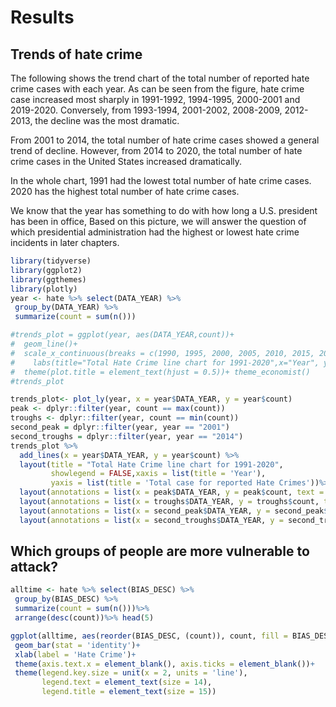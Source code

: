 # Results

## Trends of hate crime

The following shows the trend chart of the total number of reported hate crime cases with each year. As can be seen from the figure, hate crime case increased most sharply in 1991-1992, 1994-1995, 2000-2001 and 2019-2020. Conversely, from 1993-1994, 2001-2002, 2008-2009, 2012-2013, the decline was the most dramatic.

From 2001 to 2014, the total number of hate crime cases showed a general trend of decline. However, from 2014 to 2020, the total number of hate crime cases in the United States increased dramatically.

In the whole chart, 1991 had the lowest total number of hate crime cases. 2020 has the highest total number of hate crime cases. 

We know that the year has something to do with how long a U.S. president has been in office, Based on this picture, we will answer the question of which presidential administration had the highest or lowest hate crime incidents in later chapters. 


```r
library(tidyverse)
library(ggplot2)
library(ggthemes)
library(plotly)
year <- hate %>% select(DATA_YEAR) %>%
 group_by(DATA_YEAR) %>%
 summarize(count = sum(n()))

#trends_plot = ggplot(year, aes(DATA_YEAR,count))+
#  geom_line()+
#  scale_x_continuous(breaks = c(1990, 1995, 2000, 2005, 2010, 2015, 2020))+
#    labs(title="Total Hate Crime line chart for 1991-2020",x="Year", y = "Total case for reported Hate Crimes")+
#  theme(plot.title = element_text(hjust = 0.5))+ theme_economist() 
#trends_plot

trends_plot<- plot_ly(year, x = year$DATA_YEAR, y = year$count)
peak <- dplyr::filter(year, count == max(count))
troughs <- dplyr::filter(year, count == min(count))
second_peak = dplyr::filter(year, year == "2001")
second_troughs = dplyr::filter(year, year == "2014")
trends_plot %>%
  add_lines(x = year$DATA_YEAR, y = year$count) %>%
  layout(title = "Total Hate Crime line chart for 1991-2020",
         showlegend = FALSE,xaxis = list(title = 'Year'), 
         yaxis = list(title = 'Total case for reported Hate Crimes'))%>%
  layout(annotations = list(x = peak$DATA_YEAR, y = peak$count, text = "First Peak", showarrow = T)) %>%
  layout(annotations = list(x = troughs$DATA_YEAR, y = troughs$count, text = "First Trough", showarrow = T)) %>%
  layout(annotations = list(x = second_peak$DATA_YEAR, y = second_peak$count, text = "Second Peak", showarrow = T))%>%
  layout(annotations = list(x = second_troughs$DATA_YEAR, y = second_troughs$count, text = "Second Trough", showarrow = T))  


```


## Which groups of people are more vulnerable to attack?
```r
alltime <- hate %>% select(BIAS_DESC) %>%
 group_by(BIAS_DESC) %>%
 summarize(count = sum(n()))%>%
 arrange(desc(count))%>% head(5)

ggplot(alltime, aes(reorder(BIAS_DESC, (count)), count, fill = BIAS_DESC))+
 geom_bar(stat = 'identity')+
 xlab(label = 'Hate Crime')+
 theme(axis.text.x = element_blank(), axis.ticks = element_blank())+
 theme(legend.key.size = unit(x = 2, units = 'line'),
       legend.text = element_text(size = 14),
       legend.title = element_text(size = 15))
```
